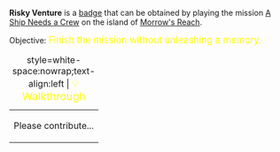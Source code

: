 '''Risky Venture''' is a [[Badges|badge]] that can be obtained by playing the mission [[A Ship Needs a Crew]] on the island of [[Morrow's Reach]].

Objective: <big style="color:yellow">Finish the mission without unleashing a memory.</big>

{| class="mw-collapsible mw-collapsed"
|+ style=white-space:nowrap;text-align:left | <big style="color:yellow">💡 Walkthrough</big>
|-
| Please contribute...
|}